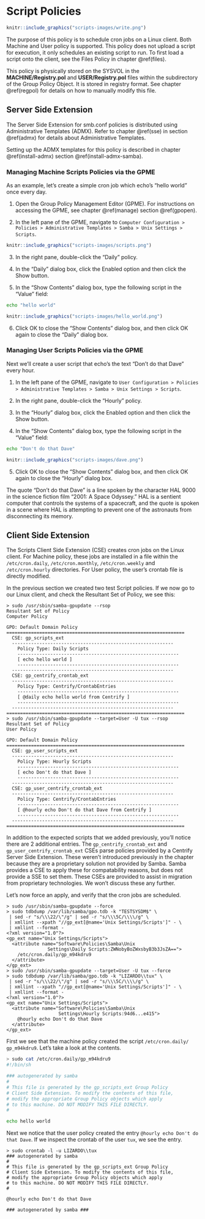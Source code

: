 # Script Policies {#scripts}

```r
knitr::include_graphics("scripts-images/write.png")
```

\index{Policies!Script}

The purpose of this policy is to schedule cron jobs on a Linux client. Both Machine and User policy is supported. This policy does not upload a script for execution, it only schedules an existing script to run. To first load a script onto the client, see the Files Policy in chapter \@ref(files).

This policy is physically stored on the SYSVOL in the **MACHINE/Registry.pol** and **USER/Registry.pol** files within the subdirectory of the Group Policy Object. It is stored in registry format. See chapter \@ref(regpol) for details on how to manually modify this file.

## Server Side Extension

The Server Side Extension for smb.conf policies is distributed using Administrative Templates (ADMX). Refer to chapter \@ref(sse) in section \@ref(admx) for details about Administrative Templates.

Setting up the ADMX templates for this policy is described in chapter \@ref(install-admx) section \@ref(install-admx-samba).
\index{Server Side Extensions}
\index{Administrative Templates}

### Managing Machine Scripts Policies via the GPME {#scripts-gpme}

As an example, let's create a simple cron job which echo's "hello world" once every day.

1. Open the Group Policy Management Editor (GPME). For instructions on accessing the GPME, see chapter \@ref(manage) section \@ref(gpopen).

2. In the left pane of the GPME, navigate to `Computer Configuration > Policies > Administrative Templates > Samba > Unix Settings > Scripts`.

```r
knitr::include_graphics("scripts-images/scripts.png")
```

3. In the right pane, double-click the "Daily" policy.

4. In the "Daily" dialog box, click the Enabled option and then click the Show button.

5. In the "Show Contents" dialog box, type the following script in the "Value" field:

```sh
echo "hello world"
```

```r
knitr::include_graphics("scripts-images/hello_world.png")
```

6. Click OK to close the "Show Contents" dialog box, and then click OK again to close the "Daily" dialog box.

### Managing User Scripts Policies via the GPME

Next we'll create a user script that echo's the text "Don't do that Dave" every hour.

1. In the left pane of the GPME, navigate to `User Configuration > Policies > Administrative Templates > Samba > Unix Settings > Scripts`.

2. In the right pane, double-click the "Hourly" policy.

3. In the "Hourly" dialog box, click the Enabled option and then click the Show button.

4. In the "Show Contents" dialog box, type the following script in the "Value" field:

```sh
echo "Don't do that Dave"
```

```r
knitr::include_graphics("scripts-images/dave.png")
```

5. Click OK to close the "Show Contents" dialog box, and then click OK again to close the "Hourly" dialog box.

The quote "Don't do that Dave" is a line spoken by the character HAL 9000 in the science fiction film "2001: A Space Odyssey." HAL is a sentient computer that controls the systems of a spacecraft, and the quote is spoken in a scene where HAL is attempting to prevent one of the astronauts from disconnecting its memory.

## Client Side Extension

The Scripts Client Side Extension (CSE) creates cron jobs on the Linux client. For Machine policy, these jobs are installed in a file within the `/etc/cron.daily`, `/etc/cron.monthly`, `/etc/cron.weekly` and `/etc/cron.hourly` directories. For User policy, the user's crontab file is directly modified.
\index{Client Side Extensions}

In the previous section we created two test Script policies. If we now go to our Linux client, and check the Resultant Set of Policy, we see this:


```
> sudo /usr/sbin/samba-gpupdate --rsop
Resultant Set of Policy
Computer Policy

GPO: Default Domain Policy
=================================================================
  CSE: gp_scripts_ext
  -----------------------------------------------------------
    Policy Type: Daily Scripts
    -----------------------------------------------------------
    [ echo hello world ]
    -----------------------------------------------------------
  -----------------------------------------------------------
  CSE: gp_centrify_crontab_ext
  -----------------------------------------------------------
    Policy Type: Centrify/CrontabEntries
    -----------------------------------------------------------
    [ @daily echo hello world from Centrify ]
    -----------------------------------------------------------
  -----------------------------------------------------------
=================================================================
> sudo /usr/sbin/samba-gpupdate --target=User -U tux --rsop
Resultant Set of Policy
User Policy

GPO: Default Domain Policy
=================================================================
  CSE: gp_user_scripts_ext
  -----------------------------------------------------------
    Policy Type: Hourly Scripts
    -----------------------------------------------------------
    [ echo Don't do that Dave ]
    -----------------------------------------------------------
  -----------------------------------------------------------
  CSE: gp_user_centrify_crontab_ext
  -----------------------------------------------------------
    Policy Type: Centrify/CrontabEntries
    -----------------------------------------------------------
    [ @hourly echo Don't do that Dave from Centrify ]
    -----------------------------------------------------------
  -----------------------------------------------------------
=================================================================
```
\index{Resultant Set of Policy}

In addition to the expected scripts that we added previously, you'll notice there are 2 additional entries. The `gp_centrify_crontab_ext` and `gp_user_centrify_crontab_ext` CSEs parse policies provided by a Centrify Server Side Extension. These weren't introduced previously in the chapter because they are a proprietary solution not provided by Samba. Samba provides a CSE to apply these for compatability reasons, but does not provide a SSE to set them. These CSEs are provided to assist in migration from proprietary technologies. We won't discuss these any further.

Let's now force an apply, and verify that the cron jobs are scheduled.

```
> sudo /usr/sbin/samba-gpupdate --force
> sudo tdbdump /var/lib/samba/gpo.tdb -k "TESTSYSDM$" \
 | sed -r "s/\\\22/\"/g" | sed -r "s/\\\5C/\\\\/g" \
 | xmllint --xpath "//gp_ext[@name='Unix Settings/Scripts']" - \
 | xmllint --format -
<?xml version="1.0"?>
<gp_ext name="Unix Settings/Scripts">
  <attribute name="Software\Policies\Samba\Unix
               Settings\Daily Scripts:ZWNobyBoZWxsbyB3b3JsZA==">
    /etc/cron.daily/gp_m94kdru9
  </attribute>
</gp_ext>
> sudo /usr/sbin/samba-gpupdate --target=User -U tux --force
> sudo tdbdump /var/lib/samba/gpo.tdb -k "LIZARDO\\tux" \
 | sed -r "s/\\\22/\"/g" | sed -r "s/\\\5C/\\\\/g" \
 | xmllint --xpath "//gp_ext[@name='Unix Settings/Scripts']" - \
 | xmllint --format -
<?xml version="1.0"?>
<gp_ext name="Unix Settings/Scripts">
  <attribute name="Software\Policies\Samba\Unix
                   Settings\Hourly Scripts:94d6...e415">
    @hourly echo Don't do that Dave
  </attribute>
</gp_ext>
```

First we see that the machine policy created the script `/etc/cron.daily/` `gp_m94kdru9`. Let's take a look at the contents.
\index{Group Policy Cache}

```bash
> sudo cat /etc/cron.daily/gp_m94kdru9
#!/bin/sh

### autogenerated by samba
#
# This file is generated by the gp_scripts_ext Group Policy
# Client Side Extension. To modify the contents of this file,
# modify the appropriate Group Policy objects which apply
# to this machine. DO NOT MODIFY THIS FILE DIRECTLY.
#

echo hello world
```

Next we notice that the user policy created the entry `@hourly echo Don't do that Dave`. If we inspect the crontab of the user `tux`, we see the entry.

```
> sudo crontab -l -u LIZARDO\\tux
### autogenerated by samba
#
# This file is generated by the gp_scripts_ext Group Policy
# Client Side Extension. To modify the contents of this file,
# modify the appropriate Group Policy objects which apply
# to this machine. DO NOT MODIFY THIS FILE DIRECTLY.
#

@hourly echo Don't do that Dave

### autogenerated by samba ###
```
